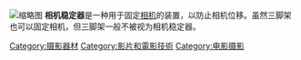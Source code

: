 {{Expand language|1=en|time=2021-03-04T15:08:34+00:00}}
[[File:Filming_with_handheld_camera_stabilizer.jpg|缩略图]]
'''相机稳定器'''是一种用于固定[[相机|相机]]的装置，以防止相机位移。虽然三脚架也可以固定相机，但三脚架一般不被视为相机稳定器。

[[Category:摄影器材|Category:摄影器材]]
[[Category:影片和電影技術|Category:影片和電影技術]]
[[Category:电影摄影|Category:电影摄影]]